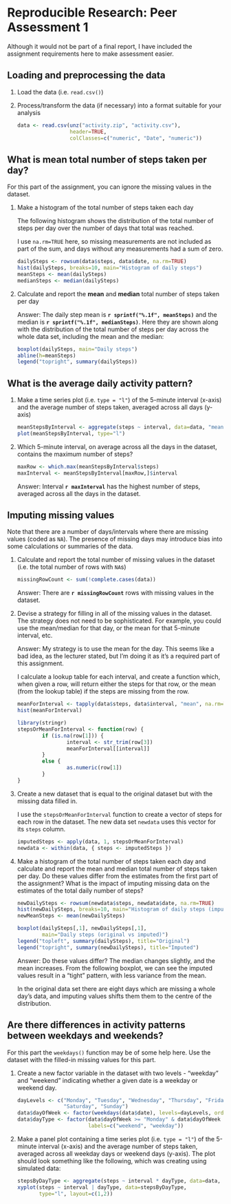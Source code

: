 # Reproducible Research: Peer Assessment 1

Although it would not be part of a final report, I have included the
assignment requirements here to make assessment easier.

## Loading and preprocessing the data

1. Load the data (i.e. `read.csv()`)
2. Process/transform the data (if necessary) into a format suitable
   for your analysis

   ```r
   data <- read.csv(unz("activity.zip", "activity.csv"),
                    header=TRUE,
                    colClasses=c("numeric", "Date", "numeric"))
   ```

## What is mean total number of steps taken per day?

For this part of the assignment, you can ignore the missing values in
the dataset.

1. Make a histogram of the total number of steps taken each day

   The following histogram shows the distribution of the total number
of steps per day over the number of days that total was
reached.

   I use `na.rm=TRUE` here, so missing measurements are not included
as part of the sum, and days without any measurements had a sum of
zero.

   ```r
   dailySteps <- rowsum(data$steps, data$date, na.rm=TRUE)
   hist(dailySteps, breaks=10, main="Histogram of daily steps")
   meanSteps <- mean(dailySteps)
   medianSteps <- median(dailySteps)
   ```

2. Calculate and report the **mean** and **median** total number of
   steps taken per day

   Answer: The daily step mean is **`r sprintf("%.1f", meanSteps)`**
and the median is **`r sprintf("%.1f", medianSteps)`**. Here they are
shown along with the distribution of the total number of steps per day
across the whole data set, including the mean and the median:

   ```r
   boxplot(dailySteps, main="Daily steps")
   abline(h=meanSteps)
   legend("topright", summary(dailySteps))
   ```

## What is the average daily activity pattern?

1. Make a time series plot (i.e. `type = "l"`) of the 5-minute
   interval (x-axis) and the average number of steps taken, averaged
   across all days (y-axis)

   ```r
   meanStepsByInterval <- aggregate(steps ~ interval, data=data, "mean")
   plot(meanStepsByInterval, type="l")
   ```

2. Which 5-minute interval, on average across all the days in the
   dataset, contains the maximum number of steps?

   ```r
   maxRow <- which.max(meanStepsByInterval$steps)
   maxInterval <- meanStepsByInterval[maxRow,]$interval
   ```

   Answer: Interval **`r maxInterval`** has the highest number of
steps, averaged across all the days in the dataset.

## Imputing missing values

Note that there are a number of days/intervals where there are missing
values (coded as `NA`). The presence of missing days may introduce
bias into some calculations or summaries of the data.

1. Calculate and report the total number of missing values in the
dataset (i.e. the total number of rows with `NA`s)

   ```r
   missingRowCount <- sum(!complete.cases(data))
   ```

   Answer: There are **`r missingRowCount`** rows with missing values
in the dataset.

2. Devise a strategy for filling in all of the missing values in the
   dataset. The strategy does not need to be sophisticated. For
   example, you could use the mean/median for that day, or the mean
   for that 5-minute interval, etc.

   Answer: My strategy is to use the mean for the day. This seems like
a bad idea, as the lecturer stated, but I'm doing it as it's a
required part of this assignment.

   I calculate a lookup table for each interval, and create a function
which, when given a row, will return either the steps for that row, or
the mean (from the lookup table) if the steps are missing from the
row.

   ```r
   meanForInterval <- tapply(data$steps, data$interval, "mean", na.rm=TRUE)
   hist(meanForInterval)

   library(stringr)
   stepsOrMeanForInterval <- function(row) {
           if (is.na(row[1])) {
                   interval <- str_trim(row[3])
                   meanForInterval[[interval]]
           }
           else {
                   as.numeric(row[1])
           }
   }
   ```

3. Create a new dataset that is equal to the original dataset but with
   the missing data filled in.

   I use the `stepsOrMeanForInterval` function to create a vector of
steps for each row in the dataset. The new data set `newdata` uses
this vector for its `steps` column.

   ```r
   imputedSteps <- apply(data, 1, stepsOrMeanForInterval)
   newdata <- within(data, { steps <- imputedSteps })
   ```

4. Make a histogram of the total number of steps taken each day and
   calculate and report the mean and median total number of steps
   taken per day. Do these values differ from the estimates from the
   first part of the assignment? What is the impact of imputing
   missing data on the estimates of the total daily number of steps?

   ```r
   newDailySteps <- rowsum(newdata$steps, newdata$date, na.rm=TRUE)
   hist(newDailySteps, breaks=10, main="Histogram of daily steps (imputed)")
   newMeanSteps <- mean(newDailySteps)

   boxplot(dailySteps[,1], newDailySteps[,1],
           main="Daily steps (original vs imputed)")
   legend("topleft", summary(dailySteps), title="Original")
   legend("topright", summary(newDailySteps), title="Imputed")
   ```

   Answer: Do these values differ? The median changes slightly, and
the mean increases. From the following boxplot, we can see the imputed
values result in a "tight" pattern, with less variance from the mean.

   In the original data set there are eight days which are missing a
whole day's data, and imputing values shifts them them to the centre
of the distribution.

## Are there differences in activity patterns between weekdays and weekends?

For this part the `weekdays()` function may be of some help here. Use the dataset with the filled-in missing values for this part.

1. Create a new factor variable in the dataset with two levels -
   "weekday" and "weekend" indicating whether a given date is a
   weekday or weekend day.

   ```r
   dayLevels <- c("Monday", "Tuesday", "Wednesday", "Thursday", "Friday",
                  "Saturday", "Sunday")
   data$dayOfWeek <- factor(weekdays(data$date), levels=dayLevels, ordered=TRUE)
   data$dayType <- factor(data$dayOfWeek >= "Monday" & data$dayOfWeek <= "Friday",
                          labels=c("weekend", "weekday"))
   ```

2. Make a panel plot containing a time series plot (i.e. `type = "l"`)
   of the 5-minute interval (x-axis) and the average number of steps
   taken, averaged across all weekday days or weekend days
   (y-axis). The plot should look something like the following, which
   was creating using simulated data:

   ```r
   stepsByDayType <- aggregate(steps ~ interval * dayType, data=data, mean)
   xyplot(steps ~ interval | dayType, data=stepsByDayType,
          type="l", layout=c(1,2))
   ```
